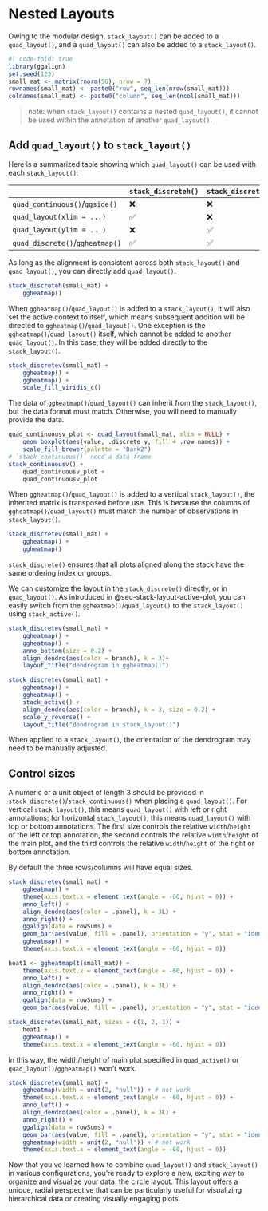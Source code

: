 # Nested Layouts {#sec-nested-layouts}

Owing to the modular design, `stack_layout()` can be added to a `quad_layout()`, and a
`quad_layout()` can also be added to a `stack_layout()`.

```r
#| code-fold: true
library(ggalign)
set.seed(123)
small_mat <- matrix(rnorm(56), nrow = 7)
rownames(small_mat) <- paste0("row", seq_len(nrow(small_mat)))
colnames(small_mat) <- paste0("column", seq_len(ncol(small_mat)))
```

> note: when `stack_layout()` contains a nested `quad_layout()`, it cannot be used
within the annotation of another `quad_layout()`. 

## Add `quad_layout()` to `stack_layout()`
Here is a summarized table showing which `quad_layout()` can be used with each
`stack_layout()`:

|                                 | `stack_discreteh()` | `stack_discretev()` | `stack_continuoush()` | `stack_continuousv()` |
| ------------------------------- | ------------------- | ------------------- | --------------------- | --------------------- |
| `quad_continuous()`/`ggside()`  | ❌                  | ❌                  | ✅                    | ✅                    |
| `quad_layout(xlim = ...)`       | ✅                  | ❌                  | ❌                    | ✅                    |
| `quad_layout(ylim = ...)`       | ❌                  | ✅                  | ✅                    | ❌                    |
| `quad_discrete()`/`ggheatmap()` | ✅                  | ✅                  | ❌                    | ❌                    |

As long as the alignment is consistent across both `stack_layout()` and
`quad_layout()`, you can directly add `quad_layout()`.

```r
stack_discreteh(small_mat) +
    ggheatmap()
```

When `ggheatmap()`/`quad_layout()` is added to a `stack_layout()`, it will also
set the active context to itself, which means subsequent addition will be
directed to `ggheatmap()`/`quad_layout()`. One exception is the
`ggheatmap()`/`quad_layout()` itself, which cannot be added to another
`quad_layout()`. In this case, they will be added directly to the
`stack_layout()`.

```r
stack_discretev(small_mat) +
    ggheatmap() +
    ggheatmap() +
    scale_fill_viridis_c()
```

The data of `ggheatmap()`/`quad_layout()` can inherit from the `stack_layout()`,
but the data format must match. Otherwise, you will need to manually provide the
data.

```r
quad_continuousv_plot <- quad_layout(small_mat, xlim = NULL) +
    geom_boxplot(aes(value, .discrete_y, fill = .row_names)) +
    scale_fill_brewer(palette = "Dark2")
# `stack_continuous()` need a data frame
stack_continuousv() +
    quad_continuousv_plot +
    quad_continuousv_plot
```

When `ggheatmap()`/`quad_layout()` is added to a vertical `stack_layout()`,
the inherited matrix is transposed before use. This is because the columns of
`ggheatmap()`/`quad_layout()` must match the number of observations in
`stack_layout()`.
```r
stack_discretev(small_mat) +
    ggheatmap() +
    ggheatmap()
```

`stack_discrete()` ensures that all plots aligned along the stack have the same
ordering index or groups.

We can customize the layout in the `stack_discrete()` directly, or in
`quad_layout()`. As introduced in @sec-stack-layout-active-plot, you can easily
switch from the `ggheatmap()`/`quad_layout()` to the `stack_layout()` using
`stack_active()`.

::: {.grid}

::: {.g-col-6}
```r
stack_discretev(small_mat) +
    ggheatmap() +
    ggheatmap() +
    anno_bottom(size = 0.2) +
    align_dendro(aes(color = branch), k = 3)+
    layout_title("dendrogram in ggheatmap()")
```
:::

::: {.g-col-6}
```r
stack_discretev(small_mat) +
    ggheatmap() +
    ggheatmap() +
    stack_active() +
    align_dendro(aes(color = branch), k = 3, size = 0.2) +
    scale_y_reverse() +
    layout_title("dendrogram in stack_layout()")
```
:::

:::

When applied to a `stack_layout()`, the orientation of the dendrogram may need
to be manually adjusted.

## Control sizes
A numeric or a unit object of length 3 should be provided in
`stack_discrete()`/`stack_continuous()` when placing a `quad_layout()`. For
vertical `stack_layout()`, this means `quad_layout()` with left or right
annotations; for horizontal `stack_layout()`, this means `quad_layout()` with
top or bottom annotations. The first size controls the relative `width`/`height`
of the left or top annotation, the second controls the relative `width`/`height`
of the main plot, and the third controls the relative `width`/`height` of the
right or bottom annotation. 

By default the three rows/columns will have equal sizes.
```r
stack_discretev(small_mat) +
    ggheatmap() +
    theme(axis.text.x = element_text(angle = -60, hjust = 0)) +
    anno_left() +
    align_dendro(aes(color = .panel), k = 3L) +
    anno_right() +
    ggalign(data = rowSums) +
    geom_bar(aes(value, fill = .panel), orientation = "y", stat = "identity") +
    ggheatmap() +
    theme(axis.text.x = element_text(angle = -60, hjust = 0))
```

```r
heat1 <- ggheatmap(t(small_mat)) +
    theme(axis.text.x = element_text(angle = -60, hjust = 0)) +
    anno_left() +
    align_dendro(aes(color = .panel), k = 3L) +
    anno_right() +
    ggalign(data = rowSums) +
    geom_bar(aes(value, fill = .panel), orientation = "y", stat = "identity")

stack_discretev(small_mat, sizes = c(1, 2, 1)) +
    heat1 +
    ggheatmap() +
    theme(axis.text.x = element_text(angle = -60, hjust = 0))
```

In this way, the width/height of main plot specified in `quad_active()` or
`quad_layout()`/`ggheatmap()` won't work.
```r
stack_discretev(small_mat) +
    ggheatmap(width = unit(2, "null")) + # not work
    theme(axis.text.x = element_text(angle = -60, hjust = 0)) +
    anno_left() +
    align_dendro(aes(color = .panel), k = 3L) +
    anno_right() +
    ggalign(data = rowSums) +
    geom_bar(aes(value, fill = .panel), orientation = "y", stat = "identity") +
    ggheatmap(width = unit(2, "null")) + # not work
    theme(axis.text.x = element_text(angle = -60, hjust = 0))
```

Now that you've learned how to combine `quad_layout()` and `stack_layout()` in
various configurations, you're ready to explore a new, exciting way to organize
and visualize your data: the circle layout. This layout offers a unique, radial
perspective that can be particularly useful for visualizing hierarchical data or
creating visually engaging plots.
